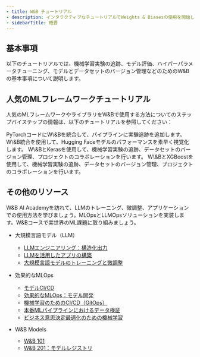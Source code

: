 ```yaml
---
- title: W&B チュートリアル
- description: インタラクティブなチュートリアルでWeights & Biasesの使用を開始しましょう。
- sidebarTitle: 概要
---
```


## 基本事項

以下のチュートリアルでは、機械学習実験の追跡、モデル評価、ハイパーパラメータチューニング、モデルとデータセットのバージョン管理などのためのW\&Bの基本事項について説明します。

<CardGroup>
  <Card title="実験を追跡する" icon="flask" href="/ja/tutorials/experiments" iconType="solid" horizontal />

  <Card title="予測を視覚化する" icon="chart-simple" href="/tutorials/tables" iconType="solid" horizontal />

  <Card title="ハイパーパラメータをチューニングする" icon="sliders" href="/tutorials/sweeps" iconType="solid" horizontal />

  <Card title="モデルとデータセットを追跡する" icon="database" href="/tutorials/artifacts" iconType="solid" horizontal />
</CardGroup>

## 人気のMLフレームワークチュートリアル

人気のMLフレームワークやライブラリをW\&Bで使用する方法についてのステップバイステップの情報は、以下のチュートリアルを参照してください：

<CardGroup>
  <Card title="PyTorch" href="/tutorials/pytorch">
    PyTorchコードにW\&Bを統合して、パイプラインに実験追跡を追加します。
  </Card>

  <Card title="HuggingFace Transformers" href="/tutorials/huggingface">
    W\&B統合を使用して、Hugging Faceモデルのパフォーマンスを素早く視覚化します。
  </Card>

  <Card title="Keras" href="/tutorials/keras">
    W\&BとKerasを使用して、機械学習実験の追跡、データセットのバージョン管理、プロジェクトのコラボレーションを行います。
  </Card>

  <Card title="XGBoost" href="/tutorials/xgboost_sweeps">
    W\&BとXGBoostを使用して、機械学習実験の追跡、データセットのバージョン管理、プロジェクトのコラボレーションを行います。
  </Card>
</CardGroup>

## その他のリソース

W\&B AI Academyを訪れて、LLMのトレーニング、微調整、アプリケーションでの使用方法を学びましょう。MLOpsとLLMOpsソリューションを実装します。W\&Bコースで実世界のML課題に取り組みましょう。

* 大規模言語モデル（LLM）

  * [LLMエンジニアリング：構造化出力](https://www.wandb.courses/courses/steering-language-models?utm_source=wandb_docs\&utm_medium=code\&utm_campaign=tutorials)
  * [LLMを活用したアプリの構築](https://www.wandb.courses/courses/building-llm-powered-apps?utm_source=wandb_docs\&utm_medium=code\&utm_campaign=tutorials)
  * [大規模言語モデルのトレーニングと微調整](https://www.wandb.courses/courses/training-fine-tuning-LLMs?utm_source=wandb_docs\&utm_medium=code\&utm_campaign=tutorials)

* 効果的なMLOps

  * [モデルCI/CD](https://www.wandb.courses/courses/enterprise-model-management?utm_source=wandb_docs\&utm_medium=code\&utm_campaign=tutorials)
  * [効果的なMLOps：モデル開発](https://www.wandb.courses/courses/effective-mlops-model-development?utm_source=wandb_docs\&utm_medium=code\&utm_campaign=tutorials)
  * [機械学習のためのCI/CD（GitOps）](https://www.wandb.courses/courses/ci-cd-for-machine-learning?utm_source=wandb_docs\&utm_medium=code\&utm_campaign=tutorials)
  * [本番MLパイプラインにおけるデータ検証](https://www.wandb.courses/courses/data-validation-for-machine-learning?utm_source=wandb_docs\&utm_medium=code\&utm_campaign=tutorials)
  * [ビジネス意思決定最適化のための機械学習](https://www.wandb.courses/courses/decision-optimization?utm_source=wandb_docs\&utm_medium=code\&utm_campaign=tutorials)

* W\&B Models

  * [W\&B 101](https://www.wandb.courses/courses/wandb-101?utm_source=wandb_docs\&utm_medium=code\&utm_campaign=tutorials)
  * [W\&B 201：モデルレジストリ](https://www.wandb.courses/courses/201-model-registry?utm_source=wandb_docs\&utm_medium=code\&utm_campaign=tutorials)
